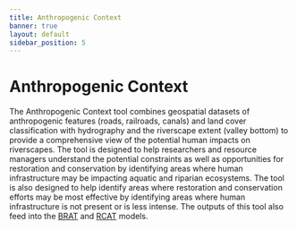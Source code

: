 ```yaml
---
title: Anthropogenic Context
banner: true
layout: default
sidebar_position: 5
---
```


# Anthropogenic Context

The Anthropogenic Context tool combines geospatial datasets of anthropogenic features (roads, railroads, canals) and land cover classification with hydrography and the riverscape extent (valley bottom) to provide a comprehensive view of the potential human impacts on riverscapes. The tool is designed to help researchers and resource managers understand the potential constraints as well as opportunities for restoration and conservation by identifying areas where human infrastructure may be impacting aquatic and riparian ecosystems. The tool is also designed to help identify areas where restoration and conservation efforts may be most effective by identifying areas where human infrastructure is not present or is less intense. The outputs of this tool also feed into the [BRAT](https://tools.riverscapes.net/brat) and [RCAT](https://tools.riverscapes.net/rcat) models.
